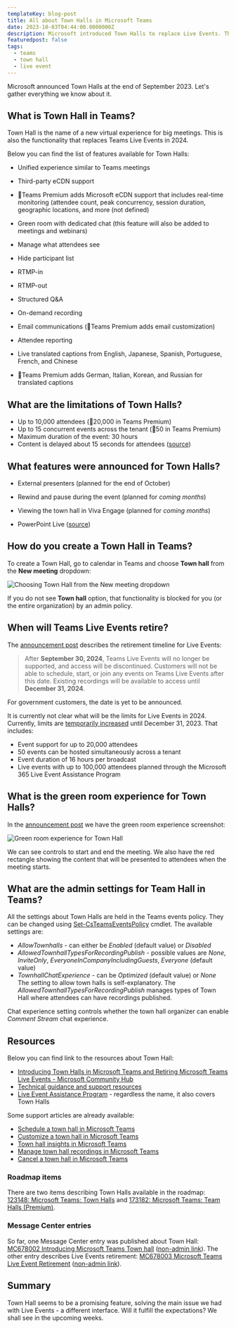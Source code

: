 ```yaml
---
templateKey: blog-post
title: All about Town Halls in Microsoft Teams
date: 2023-10-03T04:44:00.0000000Z
description: Microsoft introduced Town Halls to replace Live Events. This article gathers everything we know about the new functionality in Microsoft Teams.
featuredpost: false
tags:
  - teams
  - town hall
  - live event
---
```


Microsoft announced Town Halls at the end of September 2023. Let's gather everything we know about it.

## What is Town Hall in Teams?

Town Hall is the name of a new virtual experience for big meetings. This is also the functionality that replaces Teams Live Events in 2024.

Below you can find the list of features available for Town Halls:

* Unified experience similar to Teams meetings
* Third-party eCDN support

* 💎Teams Premium adds Microsoft eCDN support that includes real-time monitoring (attendee count, peak concurrency, session duration, geographic locations, and more (not defined)
* Green room with dedicated chat (this feature will also be added to meetings and webinars)

* Manage what attendees see
* Hide participant list

* RTMP-in
* RTMP-out

* Structured Q&A
* On-demand recording

* Email communications (💎Teams Premium adds email customization)
* Attendee reporting

* Live translated captions from English, Japanese, Spanish, Portuguese, French, and Chinese
* 💎Teams Premium adds German, Italian, Korean, and Russian for translated captions 

## What are the limitations of Town Halls?

* Up to 10,000 attendees (💎20,000 in Teams Premium)
* Up to 15 concurrent events across the tenant (💎50 in Teams Premium)
* Maximum duration of the event: 30 hours
* Content is delayed about 15 seconds for attendees ([source](https://techcommunity.microsoft.com/t5/microsoft-teams-blog/introducing-town-halls-in-microsoft-teams-and-retiring-microsoft/bc-p/3941292/highlight/true#M13195))

## What features were announced for Town Halls?

* External presenters (planned for the end of October)
* Rewind and pause during the event (planned for *coming months*)

* Viewing the town hall in Viva Engage (planned for *coming months*)
* PowerPoint Live ([source](https://techcommunity.microsoft.com/t5/microsoft-teams-blog/introducing-town-halls-in-microsoft-teams-and-retiring-microsoft/bc-p/3941101/highlight/true#M13191))

## How do you create a Town Hall in Teams?

To create a Town Hall, go to calendar in Teams and choose **Town hall** from the **New meeting** dropdown:

![Choosing Town Hall from the New meeting dropdown](/../../img/teams-town-halls/20231009-062358-X4bRviMot6.png)

If you do not see **Town hall** option, that functionality is blocked for you (or the entire organization) by an admin policy.

## When will Teams Live Events retire?

The [announcement post](https://techcommunity.microsoft.com/t5/microsoft-teams-blog/introducing-town-halls-in-microsoft-teams-and-retiring-microsoft/ba-p/3925739) describes the retirement timeline for Live Events:

> After **September 30, 2024**, Teams Live Events will no longer be supported, and access will be discontinued. Customers will not be able to schedule, start, or join any events on Teams Live Events after this date. Existing recordings will be available to access until **December 31, 2024**.

For government customers, the date is yet to be announced.

It is currently not clear what will be the limits for Live Events in 2024. Currently, limits are [temporarily increased](https://aka.ms/Stream/Blog/LiveEventOptions) until December 31, 2023. That includes:

* Event support for up to 20,000 attendees
* 50 events can be hosted simultaneously across a tenant
* Event duration of 16 hours per broadcast
* Live events with up to 100,000 attendees planned through the Microsoft 365 Live Event Assistance Program

## What is the green room experience for Town Halls?

In the [announcement post](https://techcommunity.microsoft.com/t5/microsoft-teams-blog/introducing-town-halls-in-microsoft-teams-and-retiring-microsoft/ba-p/3925739) we have the green room experience screenshot:

![Green room experience for Town Hall](../../img/teams-town-halls/green_room.png)

We can see controls to start and end the meeting. We also have the red rectangle showing the content that will be presented to attendees when the meeting starts.

## What are the admin settings for Team Hall in Teams?

All the settings about Town Halls are held in the Teams events policy. They can be changed using [Set-CsTeamsEventsPolicy](https://learn.microsoft.com/en-us/powershell/module/teams/set-csteamseventspolicy?view=teams-ps) cmdlet. The available settings are:

* *AllowTownhalls* - can either be *Enabled* (default value) or *Disabled*
* *AllowedTownhallTypesForRecordingPublish* - possible values are *None*, *InviteOnly*, *EveryoneInCompanyIncludingGuests*, *Everyone* (default value)
* *TownhallChatExperience* - can be *Optimized* (default value) or *None*
The setting to allow town halls is self-explanatory. The *AllowedTownhallTypesForRecordingPublish* manages types of Town Hall where attendees can have recordings published.

Chat experience setting controls whether the town hall organizer can enable *Comment Stream* chat experience.

## Resources

Below you can find link to the resources about Town Hall:

* [Introducing Town Halls in Microsoft Teams and Retiring Microsoft Teams Live Events - Microsoft Community Hub](https://techcommunity.microsoft.com/t5/microsoft-teams-blog/introducing-town-halls-in-microsoft-teams-and-retiring-microsoft/ba-p/3925739)
* [Technical guidance and support resources](https://support.microsoft.com/en-us/office/get-started-with-town-hall-in-microsoft-teams-33baf0c6-0283-4c15-9617-3013e8d4804f)
* [Live Event Assistance Program](https://adoption.microsoft.com/en-us/virtual-event-guidance/assistance/) - regardless the name, it also covers Town Halls

Some support articles are already available:

* [Schedule a town hall in Microsoft Teams](https://support.microsoft.com/en-us/office/schedule-a-town-hall-in-microsoft-teams-d493b5cc-9f61-4dac-8027-d837dafb7a4c)
* [Customize a town hall in Microsoft Teams](https://support.microsoft.com/en-us/office/customize-a-town-hall-in-microsoft-teams-ce5dbdff-d5ea-456e-87da-5fdcd93ae2d2)
* [Town hall insights in Microsoft Teams](https://support.microsoft.com/en-us/office/town-hall-insights-in-microsoft-teams-def99575-61bf-4ea2-ad0e-c6e75dce7741)
* [Manage town hall recordings in Microsoft Teams](https://support.microsoft.com/en-us/office/manage-town-hall-recordings-in-microsoft-teams-88ac3af7-db67-4556-a202-b73a1d6c2e46)
* [Cancel a town hall in Microsoft Teams](https://support.microsoft.com/en-us/office/cancel-a-town-hall-in-microsoft-teams-0be88477-3ef5-4f01-88fd-96194f74300c)

### Roadmap items

There are two items describing Town Halls available in the roadmap: [123148: Microsoft Teams: Town Halls](https://www.microsoft.com/en-us/microsoft-365/roadmap?filters=&searchterms=123148) and [173182: Microsoft Teams: Team Halls (Premium)](https://www.microsoft.com/en-us/microsoft-365/roadmap?filters=&searchterms=173182).

### Message Center entries

So far, one Message Center entry was published about Town Hall: [MC678002 Introducing Microsoft Teams Town hall](https://admin.microsoft.com/Adminportal/Home#/MessageCenter/:/messages/MC678002) ([non-admin link](https://m365admin.handsontek.net/introducing-microsoft-teams-town-hall/)). The other entry describes Live Events retirement: [MC678003 Microsoft Teams Live Event Retirement](https://admin.microsoft.com/Adminportal/Home?ref=MessageCenter%2F%3A%2Fmessages%2FMC678003) ([non-admin link](https://m365admin.handsontek.net/microsoft-teams-live-event-retirement/)).

## Summary

Town Hall seems to be a promising feature, solving the main issue we had with Live Events - a different interface. Will it fulfill the expectations? We shall see in the upcoming weeks.
